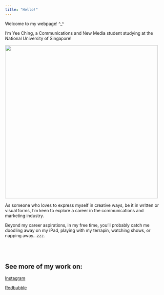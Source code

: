 ```yaml
---
title: "Hello!"
---
```


Welcome to my webpage! \^\_\^

I’m Yee Ching, a Communications and New Media student studying at the National University of Singapore!

<img src="images/selfintropic2.png" width="500"/>

As someone who loves to express myself in creative ways, be it in written or visual forms, I'm keen to explore a career in the communications and marketing industry.

Beyond my career aspirations, in my free time, you’ll probably catch me doodling away on my iPad, playing with my terrapin, watching shows, or napping away...zzz.

<style>
.my-spacing {
    margin-bottom: 80px;
}
</style>

<div class="my-spacing"></div>


## See more of my work on:

[Instagram](https://www.instagram.com/bobdles)

[Redbubble](http://www.redbubble.com/people/bobturt)

<div class="my-spacing"></div>






